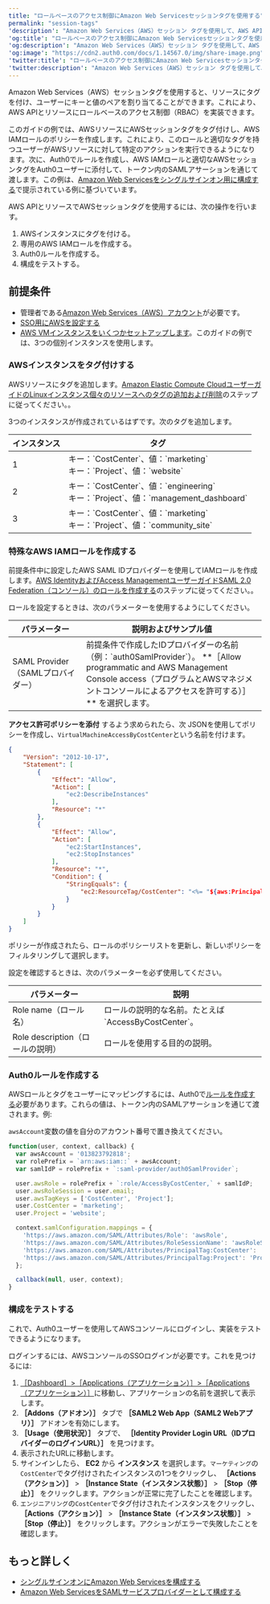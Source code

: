 ```yaml
---
title: "ロールベースのアクセス制御にAmazon Web Servicesセッションタグを使用する"
permalink: "session-tags"
'description': "Amazon Web Services（AWS）セッション タグを使用して、AWS APIおよびリソースのロールベースのアクセス制御（RBAC）を実装する方法を学びます。"
'og:title': "ロールベースのアクセス制御にAmazon Web Servicesセッションタグを使用する"
'og:description': "Amazon Web Services（AWS）セッション タグを使用して、AWS APIおよびリソースのロールベースのアクセス制御（RBAC）を実装する方法を学びます。"
'og:image': "https://cdn2.auth0.com/docs/1.14567.0/img/share-image.png"
'twitter:title': "ロールベースのアクセス制御にAmazon Web Servicesセッションタグを使用する"
'twitter:description': "Amazon Web Services（AWS）セッション タグを使用して、AWS APIおよびリソースのロールベースのアクセス制御（RBAC）を実装する方法を学びます。"
---
```


Amazon Web Services（AWS）セッションタグを使用すると、リソースにタグを付け、ユーザーにキーと値のペアを割り当てることができます。これにより、AWS APIとリソースにロールベースのアクセス制御（RBAC）を実装できます。

このガイドの例では、AWSリソースにAWSセッションタグをタグ付けし、AWS IAMロールのポリシーを作成します。これにより、このロールと適切なタグを持つユーザーがAWSリソースに対して特定のアクションを実行できるようになります。次に、Auth0でルールを作成し、AWS IAMロールと適切なAWSセッションタグをAuth0ユーザーに添付して、トークン内の<Tooltip data-tooltip-id="react-containers-DefinitionTooltip-1" href="/ja-jp/glossary?term=security-assertion-markup-language" tip="Security Assertion Markup Language（SAML）: パスワードなしに二者間で認証情報を交換できる標準化プロトコル。" cta="用語集の表示">SAML</Tooltip>アサーションを通じて渡します。この例は、[Amazon Web Servicesをシングルサインオン用に構成する](/ja-jp/customize/integrations/aws/configure-amazon-web-services-for-sso)で提示されている例に基づいています。

AWS APIとリソースでAWSセッションタグを使用するには、次の操作を行います。

1. AWSインスタンスにタグを付ける。
2. 専用のAWS IAMロールを作成する。
3. Auth0ルールを作成する。
4. 構成をテストする。

## 前提条件

* 管理者である[Amazon Web Services（AWS）アカウント](https://portal.aws.amazon.com/billing/signup#/start)が必要です。
* [SSO用にAWSを設定する](/ja-jp/customize/integrations/aws/configure-amazon-web-services-for-sso)
* [AWS VMインスタンスをいくつかセットアップします](https://docs.aws.amazon.com/AWSEC2/latest/UserGuide/EC2_GetStarted.html#ec2-launch-instance)。このガイドの例では、3つの個別インスタンスを使用します。

### AWSインスタンスをタグ付けする

AWSリソースにタグを追加します。[Amazon Elastic Compute CloudユーザーガイドのLinuxインスタンス個々のリソースへのタグの追加および削除](https://docs.aws.amazon.com/AWSEC2/latest/UserGuide/Using_Tags.html#adding-or-deleting-tags)のステップに従ってください。。

3つのインスタンスが作成されているはずです。次のタグを追加します。

<table class="table"><thead>
<tr>
<th>インスタンス</th>
<th>タグ</th>
</tr>
</thead>
<tbody>
<tr>
<td>1</td>
<td>キー：`CostCenter`、値：`marketing`<br/>キー：`Project`、値：`website`</td>
</tr>
<tr>
<td>2</td>
<td>キー：`CostCenter`、値：`engineering`<br/>キー：`Project`、値：`management_dashboard`</td>
</tr>
<tr>
<td>3</td>
<td>キー：`CostCenter`、値：`marketing`<br/>キー：`Project`、値：`community_site`</td>
</tr>
</tbody>
</table>

### 特殊なAWS IAMロールを作成する

前提条件中に設定したAWS SAML IDプロバイダーを使用してIAMロールを作成します。[AWS IdentityおよびAccess ManagementユーザーガイドSAML 2.0 Federation（コンソール）のロールを作成する](https://docs.aws.amazon.com/IAM/latest/UserGuide/id_roles_create_for-idp_saml.html)のステップに従ってください。。

ロールを設定するときは、次のパラメーターを使用するようにしてください。

<table class="table"><thead>
<tr>
<th>パラメーター</th>
<th>説明およびサンプル値</th>
</tr>
</thead>
<tbody>
<tr>
<td>SAML Provider（SAMLプロバイダー）</td>
<td>前提条件で作成したIDプロバイダーの名前（例：`auth0SamlProvider`）。 **［Allow programmatic and AWS Management Console access（プログラムとAWSマネジメントコンソールによるアクセスを許可する）］** を選択します。</td>
</tr>
</tbody>
</table>

**アクセス許可ポリシーを添付** するよう求められたら、次 JSONを使用してポリシーを作成し、`VirtualMachineAccessByCostCenter`という名前を付けます。

```json lines
{
    "Version": "2012-10-17",
    "Statement": [
        {
            "Effect": "Allow",
            "Action": [
                "ec2:DescribeInstances"
            ],
            "Resource": "*"
        },
        {
            "Effect": "Allow",
            "Action": [
                "ec2:StartInstances",
                "ec2:StopInstances"
            ],
            "Resource": "*",
            "Condition": {
                "StringEquals": {
                    "ec2:ResourceTag/CostCenter": "<%= "${aws:PrincipalTag/CostCenter}" %>"
                }
            }
        }
    ]
}
```

ポリシーが作成されたら、ロールのポリシーリストを更新し、新しいポリシーをフィルタリングして選択します。

設定を確認するときは、次のパラメーターを必ず使用してください。

<table class="table"><thead>
<tr>
<th>パラメーター</th>
<th>説明</th>
</tr>
</thead>
<tbody>
<tr>
<td>Role name（ロール名）</td>
<td>ロールの説明的な名前。たとえば`AccessByCostCenter`。</td>
</tr>
<tr>
<td>Role description（ロールの説明）</td>
<td>ロールを使用する目的の説明。</td>
</tr>
</tbody>
</table>

### Auth0ルールを作成する

AWSロールとタグをユーザーにマッピングするには、Auth0で[ルールを作成する](/ja-jp/customize/rules/create-rules)必要があります。これらの値は、トークン内のSAMLアサーションを通じて渡されます。例:

<Callout icon="file-lines" color="#0EA5E9" iconType="regular">

`awsAccount`変数の値を自分のアカウント番号で置き換えてください。

</Callout>

```javascript lines
function(user, context, callback) {
  var awsAccount = '013823792818';
  var rolePrefix = `arn:aws:iam::` + awsAccount; 
  var samlIdP = rolePrefix + `:saml-provider/auth0SamlProvider`;

  user.awsRole = rolePrefix + `:role/AccessByCostCenter,` + samlIdP;
  user.awsRoleSession = user.email;
  user.awsTagKeys = ['CostCenter', 'Project'];
  user.CostCenter = 'marketing';
  user.Project = 'website';

  context.samlConfiguration.mappings = {
    'https://aws.amazon.com/SAML/Attributes/Role': 'awsRole',
    'https://aws.amazon.com/SAML/Attributes/RoleSessionName': 'awsRoleSession',
    'https://aws.amazon.com/SAML/Attributes/PrincipalTag:CostCenter': 'CostCenter',
    'https://aws.amazon.com/SAML/Attributes/PrincipalTag:Project': 'Project'
  };

  callback(null, user, context);
}
```

### 構成をテストする

これで、Auth0ユーザーを使用してAWSコンソールにログインし、実装をテストできるようになります。

ログインするには、AWSコンソールの<Tooltip data-tooltip-id="react-containers-DefinitionTooltip-0" href="/ja-jp/glossary?term=single-sign-on" tip="シングルサインオン（SSO）: ユーザーが1つのアプリケーションにログインした後、そのユーザーを他のアプリケーションに自動的にログインさせるサービス。" cta="用語集の表示">SSO</Tooltip>ログインが必要です。これを見つけるには:

1. [［Dashboard］>［Applications（アプリケーション）］>［Applications（アプリケーション）］](https://manage.auth0.com/#/applications)に移動し、アプリケーションの名前を選択して表示します。
2. **［Addons（アドオン）］** タブで **［SAML2 Web App（SAML2 Webアプリ）］** アドオンを有効にします。
3. **［Usage（使用状況）］** タブで、 **［Identity Provider Login URL（IDプロバイダーのログインURL）］** を見つけます。
4. 表示されたURLに移動します。
5. サインインしたら、 **EC2** から **インスタンス** を選択します。`マーケティング`の`CostCenter`でタグ付けされたインスタンスの1つをクリックし、 **［Actions（アクション）］** > **［Instance State（インスタンス状態）］** > **［Stop（停止）］** をクリックします。アクションが正常に完了したことを確認します。
6. `エンジニアリング`の`CostCenter`でタグ付けされたインスタンスをクリックし、 **［Actions（アクション）］** > **［Instance State（インスタンス状態）］** > **［Stop（停止）］** をクリックします。アクションがエラーで失敗したことを確認します。

## もっと詳しく

* [シングルサインオンにAmazon Web Servicesを構成する](/ja-jp/customize/integrations/aws/configure-amazon-web-services-for-sso)
* [Amazon Web ServicesをSAMLサービスプロバイダーとして構成する](/ja-jp/authenticate/single-sign-on/outbound-single-sign-on/configure-auth0-saml-identity-provider/configure-saml2-web-app-addon-for-aws)